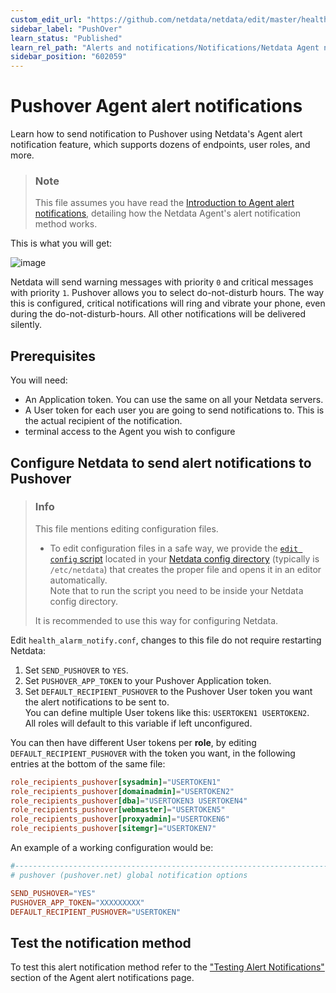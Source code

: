 ```yaml
---
custom_edit_url: "https://github.com/netdata/netdata/edit/master/health/notifications/pushover/README.md"
sidebar_label: "PushOver"
learn_status: "Published"
learn_rel_path: "Alerts and notifications/Notifications/Netdata Agent notifications"
sidebar_position: "602059"
---
```

# Pushover Agent alert notifications

Learn how to send notification to Pushover using Netdata's Agent alert notification
feature, which supports dozens of endpoints, user roles, and more.

> ### Note
>
> This file assumes you have read the [Introduction to Agent alert notifications](/docs/alerts-and-notifications/notifications/netdata-agent-notifications), detailing how the Netdata Agent's alert notification method works.

This is what you will get:  

![image](https://user-images.githubusercontent.com/70198089/229842244-4ac998bb-6158-4955-ac2d-766a9999cc98.png)

Netdata will send warning messages with priority `0` and critical messages with priority `1`. Pushover allows you to select do-not-disturb hours. The way this is configured, critical notifications will ring and vibrate your phone, even during the do-not-disturb-hours. All other notifications will be delivered silently.

## Prerequisites

You will need:

- An Application token. You can use the same on all your Netdata servers.
- A User token for each user you are going to send notifications to. This is the actual recipient of the notification.
- terminal access to the Agent you wish to configure

## Configure Netdata to send alert notifications to Pushover

> ### Info
>
> This file mentions editing configuration files.  
>
> - To edit configuration files in a safe way, we provide the [`edit config` script](/docs/typical-netdata-agent-configurations/configuration#use-edit-config-to-edit-configuration-files) located in your [Netdata config directory](/docs/typical-netdata-agent-configurations/configuration#the-netdata-config-directory) (typically is `/etc/netdata`) that creates the proper file and opens it in an editor automatically.  
> Note that to run the script you need to be inside your Netdata config directory.
>
> It is recommended to use this way for configuring Netdata.

Edit `health_alarm_notify.conf`, changes to this file do not require restarting Netdata:

1. Set `SEND_PUSHOVER` to `YES`.
2. Set `PUSHOVER_APP_TOKEN` to your Pushover Application token.
3. Set `DEFAULT_RECIPIENT_PUSHOVER` to the Pushover User token you want the alert notifications to be sent to.  
   You can define multiple User tokens like this: `USERTOKEN1 USERTOKEN2`.  
   All roles will default to this variable if left unconfigured.

You can then have different User tokens per **role**, by editing `DEFAULT_RECIPIENT_PUSHOVER` with the token you want, in the following entries at the bottom of the same file:

```conf
role_recipients_pushover[sysadmin]="USERTOKEN1"
role_recipients_pushover[domainadmin]="USERTOKEN2"
role_recipients_pushover[dba]="USERTOKEN3 USERTOKEN4"
role_recipients_pushover[webmaster]="USERTOKEN5"
role_recipients_pushover[proxyadmin]="USERTOKEN6"
role_recipients_pushover[sitemgr]="USERTOKEN7"
```

An example of a working configuration would be:

```conf
#------------------------------------------------------------------------------
# pushover (pushover.net) global notification options

SEND_PUSHOVER="YES"
PUSHOVER_APP_TOKEN="XXXXXXXXX"
DEFAULT_RECIPIENT_PUSHOVER="USERTOKEN"
```

## Test the notification method

To test this alert notification method refer to the ["Testing Alert Notifications"](/docs/alerts-and-notifications/notifications/netdata-agent-notifications#testing-alert-notifications) section of the Agent alert notifications page.
